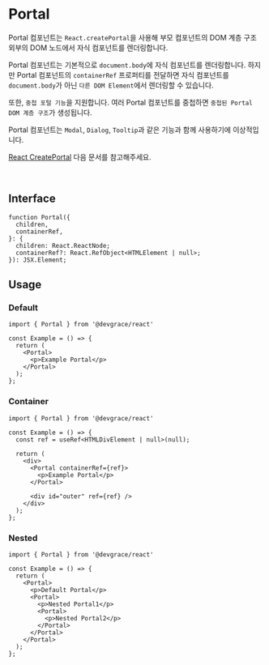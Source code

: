 # Portal

Portal 컴포넌트는 `React.createPortal`을 사용해 부모 컴포넌트의 DOM 계층 구조 외부의 DOM 노드에서 자식 컴포넌트를 렌더링합니다.

Portal 컴포넌트는 기본적으로 `document.body`에 자식 컴포넌트를 렌더링합니다. 하지만 Portal 컴포넌트의 `containerRef` 프로퍼티를 전달하면 자식 컴포넌트를 `document.body`가 아닌 `다른 DOM Element`에서 렌더링할 수 있습니다.

또한, `중첩 포털 기능`을 지원합니다. 여러 Portal 컴포넌트를 중첩하면 `중첩된 Portal DOM 계층 구조`가 생성됩니다.

Portal 컴포넌트는 `Modal`, `Dialog`, `Tooltip`과 같은 기능과 함께 사용하기에 이상적입니다.

[React CreatePortal](https://react.dev/reference/react-dom/createPortal#rendering-a-modal-dialog-with-a-portal) 다음 문서를 참고해주세요.

<br />

## Interface
```tsx
function Portal({
  children,
  containerRef,
}: {
  children: React.ReactNode;
  containerRef?: React.RefObject<HTMLElement | null>;
}): JSX.Element;
```

## Usage
### Default

```tsx
import { Portal } from '@devgrace/react'

const Example = () => {
  return (
    <Portal>
      <p>Example Portal</p>
    </Portal>
  );
};
```

### Container

```tsx
import { Portal } from '@devgrace/react'

const Example = () => {
  const ref = useRef<HTMLDivElement | null>(null);

  return (
    <div>
      <Portal containerRef={ref}>
        <p>Example Portal</p>
      </Portal>

      <div id="outer" ref={ref} />
    </div>
  );
};
```

### Nested

```tsx
import { Portal } from '@devgrace/react'

const Example = () => {
  return (
    <Portal>
      <p>Default Portal</p>
      <Portal>
        <p>Nested Portal1</p>
        <Portal>
          <p>Nested Portal2</p>
        </Portal>
      </Portal>
    </Portal>
  );
};
```
